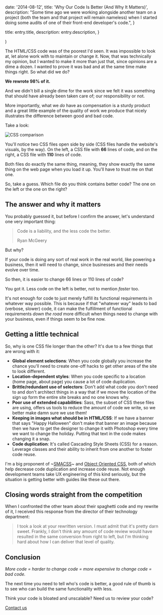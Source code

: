 

  date: '2014-08-12',
  title: 'Why Our Code Is Better (And Why It Matters)',
  description:
    "Some time ago we were working alongside another team on a project (both the team and that project will remain nameless) when I started doing some audits of one of their front-end developer's code.",
}

  title: entry.title,
  description: entry.description,
}

  <EntryLayout>
    <Entry
      entry={entry}
      {...props}
    />
  </EntryLayout>
)

The HTML/CSS code was of the poorest I'd seen. It was impossible to look at, let alone work with to maintain or change it. Now, that was technically my opinion, but I wanted to make it more than just that, since opinions are a dime a dozen. I wanted to prove it was bad and at the same time make things right. So what did we do?

**We rewrote 98% of it.**

And we didn't bill a single dime for the work since we felt it was something that should have already been taken care of; our responsibility or not.

More importantly, what we _do_ have as compensation is a sturdy product and a great little example of the quality of work we produce that nicely illustrates the difference between good and bad code.

Take a look:

<Image
  src={cssComparison}
  alt="CSS comparison"
/>

You'll notice two CSS files open side by side (CSS files handle the website's visuals, by the way). On the left, a CSS file with **66** lines of code, and on the right, a CSS file with **110** lines of code.

Both files do exactly the same thing, meaning, they show exactly the same thing on the web page when you load it up. You'll have to trust me on that one.

So, take a guess. Which file do you think contains better code? The one on the left or the one on the right?

## The answer and why it matters

You probably guessed it, but before I confirm the answer, let's understand one very important thing:

> Code is a liability, and the less code the better.
>
> Ryan McGeery

But why?

If your code is doing any sort of real work in the real world, like powering a business, then it will need to change, since businesses and their needs evolve over time.

So then, it is easier to change 66 lines or 110 lines of code?

You got it. Less code on the left is better, not to mention _faster_ too.

It's not enough for code to just merely fulfill its functional requirements in whatever way possible. This is because if that "whatever way" leads to bad (verbose, slower) code, it can make the fulfillment of functional requirements _down the road_ more difficult when things need to change with your business, even if things seem to be fine now.

## Getting a little technical

So, why is one CSS file longer than the other? It's due to a few things that are wrong with it:

- **Global element selections**: When you code globally you increase the chance you'll need to create one-off hacks to get other areas of the site to look different.
- **Location-dependent styles**: When you code specific to a location (home page, about page) you cause a lot of code duplication.
- **Brittle/redundant use of selectors**: Don't add what code you don't need to and don't architect things in a way that if we move the location of the sign up form the entire site breaks and no one knows why.
- **Poor use of extended capabilities**: Sass, the subset of CSS these files are using, offers us tools to reduce the amount of code we write, so we better make damn sure we use them!
- **Keeping in images what should be in HTML/CSS**: If we have a banner that says "Happy Halloween" don't make that banner an image because then we have to get the designer to change it with Photoshop every time we want to change the holiday. Putting that text in the code makes changing it a snap.
- **Code duplication**: It's called Cascading Style Sheets (CSS) for a reason. Leverage classes and their ability to inherit from one another to foster code reuse.

I'm a big proponent of ~[SMACSS]()~ and [Object Oriented CSS](http://www.smashingmagazine.com/2011/12/12/an-introduction-to-object-oriented-css-oocss/), both of which help decrease code duplication and increase code reuse. Not enough development teams take UX engineering of this kind seriously, but the situation is getting better with guides like these out there.

## Closing words straight from the competition

When I confronted the other team about their spaghetti code and my rewrite of it, I received this response from the director of their technology department:

> I took a look at your rewritten version. I must admit that it's pretty darn sweet. Frankly, I don't think any amount of code review would have resulted in the same conversion from right to left, but I'm thinking hard about how I can deliver that level of quality.

## Conclusion

_More code = harder to change code = more expensive to change code = bad code._

The next time you need to tell who's code is better, a good rule of thumb is to see who can build the same functionality with less.

Think your code is bloated and unscalable? Need us to review your code?

[Contact us](http://ryanandcarlos.com/#contact)
